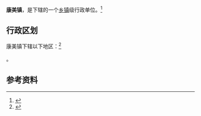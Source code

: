{{中国乡级行政区|35/06/26/102/000}}

'''康美镇'''，是{{PRC admin/fullname|35/06/26/102/000|3}}下辖的一个[[乡镇|乡镇]]级行政单位。<ref>{{PRC admin/ref sgc|{{PRC admin/parent|35/06/26/102/000}}}}</ref>

== 行政区划 ==

康美镇下辖以下地区：<ref>{{PRC admin/ref sgc|35/06/26/102/000}}</ref>

{{PRC admin/children|35/06/26/102/000}}。

== 参考资料 ==

{{reflist}}

{{行政区划小作品}}
{{PRC admin/navcat|35/06/26/102/000}}